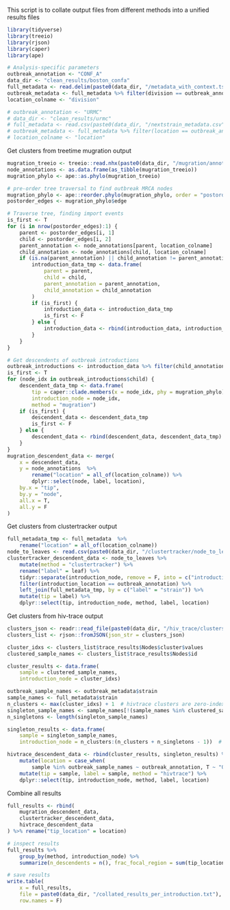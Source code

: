 This script is to collate output files from different methods into a unified results files

```r
library(tidyverse)
library(treeio)
library(rjson)
library(caper)
library(ape)

# Analysis-specific parameters
outbreak_annotation <- "CONF_A"
data_dir <- "clean_results/boston_confa"
full_metadata <- read.delim(paste0(data_dir, "/metadata_with_context.tsv"))
outbreak_metadata <- full_metadata %>% filter(division == outbreak_annotation)
location_colname <- "division"

# outbreak_annotation <- "URMC"
# data_dir <- "clean_results/urmc"
# full_metadata <- read.csv(paste0(data_dir, "/nextstrain_metadata.csv"))
# outbreak_metadata <- full_metadata %>% filter(location == outbreak_annotation)
# location_colname <- "location"
```

Get clusters from treetime mugration output
```r
mugration_treeio <- treeio::read.nhx(paste0(data_dir, "/mugration/annotated_tree.nhx"))
node_annotations <- as.data.frame(as_tibble(mugration_treeio))
mugration_phylo <- ape::as.phylo(mugration_treeio)

# pre-order tree traversal to find outbreak MRCA nodes
mugration_phylo <- ape::reorder.phylo(mugration_phylo, order = "postorder", index.only = F)
postorder_edges <- mugration_phylo$edge

# Traverse tree, finding import events
is_first <- T
for (i in nrow(postorder_edges):1) {
    parent <- postorder_edges[i, 1]
    child <- postorder_edges[i, 2]
    parent_annotation <- node_annotations[parent, location_colname]
    child_annotation <- node_annotations[child, location_colname]
    if (is.na(parent_annotation) || child_annotation != parent_annotation) {
        introduction_data_tmp <- data.frame(
            parent = parent,
            child = child,
            parent_annotation = parent_annotation,
            child_annotation = child_annotation
        )
        if (is_first) {
            introduction_data <- introduction_data_tmp
            is_first <- F
        } else {
            introduction_data <- rbind(introduction_data, introduction_data_tmp)
        }
    }  
}

# Get descendents of outbreak introductions
outbreak_introductions <- introduction_data %>% filter(child_annotation == outbreak_annotation)
is_first <- T
for (node_idx in outbreak_introductions$child) {
    descendent_data_tmp <- data.frame(
        tip = caper::clade.members(x = node_idx, phy = mugration_phylo),
        introduction_node = node_idx,
        method = "mugration")
    if (is_first) {
        descendent_data <- descendent_data_tmp
        is_first <- F
    } else {
        descendent_data <- rbind(descendent_data, descendent_data_tmp)
    }
}
mugration_descendent_data <- merge(
    x = descendent_data, 
    y = node_annotations  %>%
        rename("location" = all_of(location_colname)) %>% 
        dplyr::select(node, label, location),
    by.x = "tip", 
    by.y = "node",
    all.x = T, 
    all.y = F
)
```

Get clusters from clustertracker output

```r
full_metadata_tmp <- full_metadata  %>%
    rename("location" = all_of(location_colname))
node_to_leaves <- read.csv(paste0(data_dir, "/clustertracker/node_to_leaves.csv"))
clustertracker_descendent_data <- node_to_leaves %>%
    mutate(method = "clustertracker") %>%
    rename("label" = leaf) %>%
    tidyr::separate(introduction_node, remove = F, into = c("introduction_location", "node_idx"), sep = "_node_") %>%
    filter(introduction_location == outbreak_annotation) %>%
    left_join(full_metadata_tmp, by = c("label" = "strain")) %>%
    mutate(tip = label) %>%
    dplyr::select(tip, introduction_node, method, label, location)
```

Get clusters from hiv-trace output

```r
clusters_json <- readr::read_file(paste0(data_dir, "/hiv_trace/clusters.json"))
clusters_list <- rjson::fromJSON(json_str = clusters_json)

cluster_idxs <- clusters_list$trace_results$Nodes$cluster$values
clustered_sample_names <- clusters_list$trace_results$Nodes$id

cluster_results <- data.frame(
    sample = clustered_sample_names,
    introduction_node = cluster_idxs)

outbreak_sample_names <- outbreak_metadata$strain
sample_names <- full_metadata$strain
n_clusters <- max(cluster_idxs) + 1  # hivtrace clusters are zero-indexed
singleton_sample_names <- sample_names[!(sample_names %in% clustered_sample_names)]
n_singletons <- length(singleton_sample_names)

singleton_results <- data.frame(
    sample = singleton_sample_names,
    introduction_node = n_clusters:(n_clusters + n_singletons - 1))  # hivtrace clusters are zero-indexed

hivtrace_descendent_data <- rbind(cluster_results, singleton_results) %>% 
    mutate(location = case_when(
        sample %in% outbreak_sample_names ~ outbreak_annotation, T ~ "Other")) %>%
    mutate(tip = sample, label = sample, method = "hivtrace") %>%
    dplyr::select(tip, introduction_node, method, label, location)
```

Combine all results
```r
full_results <- rbind(
    mugration_descendent_data,
    clustertracker_descendent_data,
    hivtrace_descendent_data
) %>% rename("tip_location" = location)

# inspect results
full_results %>%
    group_by(method, introduction_node) %>%
    summarize(n_descendents = n(), frac_focal_region = sum(tip_location == outbreak_annotation) / n())

# save results
write.table(
    x = full_results, 
    file = paste0(data_dir, "/collated_results_per_introduction.txt"),
    row.names = F)
```